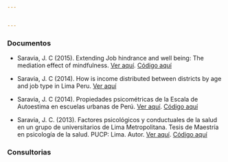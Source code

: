```yaml
---


---
```


### Documentos

- Saravia, J. C (2015). Extending Job hindrance and well being: The mediation effect of mindfulness. [Ver aquí]("Portafolio/Extending_JH.pdf.pdf"). [Código aquí](https://github.com/jsaraviadrago/Portafolio/tree/master/3.%20Job%20hindrance%20(2015))

- Saravia, J. C (2014). How is income distributed between districts by age and job type in Lima Peru. [Ver aquí]("Portafolio/Income_peru.pdf")

- Saravia, J. C (2014). Propiedades psicométricas de la Escala de Autoestima en escuelas urbanas de Perú. [Ver aquí]("Portafolio/Escala de Autoestima.pdf"). [Código aquí](https://github.com/jsaraviadrago/Portafolio/tree/master/2.%20Autoestima%20(2014))

- Saravia, J. C. (2013). Factores psicológicos y conductuales de la salud en un grupo de universitarios de Lima Metropolitana. Tesis de Maestría en psicología de la salud. PUCP: Lima. Autor. [Ver aquí](https://www.researchgate.net/publication/275340384_Factores_psicologicos_y_conductuales_de_la_salud_en_un_grupo_de_universitarios_de_Lima_Metropolitana). [Código aquí](https://github.com/jsaraviadrago/Portafolio/tree/master/1.%20Tesis%20salud%20(2013))

### Consultorias

